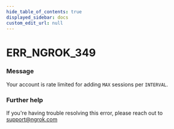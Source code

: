 ```yaml
---
hide_table_of_contents: true
displayed_sidebar: docs
custom_edit_url: null
---
```



# ERR_NGROK_349

### Message

Your account is rate limited for adding `MAX` sessions per `INTERVAL`.

### Further help

If you're having trouble resolving this error, please reach out to [support@ngrok.com](mailto:support@ngrok.com?subject=Help%20with%20ERR_NGROK_349)

<ErrorDetails error="err_ngrok_349" />
